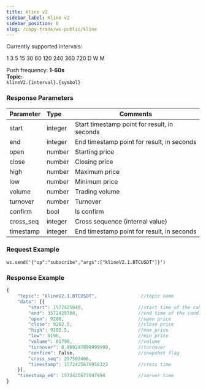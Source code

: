 ```yaml
---
title: Kline v2
sidebar_label: Kline v2
sidebar_position: 6
slug: /copy-trade/ws-public/kline
---
```


Currently supported intervals:

1 3 5 15 30 60 120 240 360 720
D
W
M


Push frequency: **1-60s**<br/>
**Topic:**<br/>
`klineV2.{interval}.{symbol}`

### Response Parameters
| Parameter | Type | Comments|
|:----- |:-----|----- |
|start|integer |Start timestamp point for result, in seconds   |
|end|integer |End timestamp point for result, in seconds  |
|open|number |Starting price |
|close|number |Closing price |
|high|number |Maximum price  |
|low|number |Minimum price  |
|volume|number |Trading volume  |
|turnover|number |Turnover |
|confirm|bool |Is confirm  |
|cross_seq|integer |Cross sequence (internal value) |
|timestamp|integer |End timestamp point for result, in seconds |

### Request Example

<Tabs>
<TabItem value="console" label="Console">

```http
ws.send('{"op":"subscribe","args":["klineV2.1.BTCUSDT"]}')
```

</TabItem>
</Tabs>

### Response Example

<Tabs>
<TabItem value="js linear" label="linear">

```javascript
{
    "topic": "klineV2.1.BTCUSDT",                //topic name
    "data": [{
        "start": 1572425640,                    //start time of the candle
        "end": 1572425700,                      //end time of the candle
        "open": 9200,                           //open price
        "close": 9202.5,                        //close price
        "high": 9202.5,                         //max price
        "low": 9196,                            //min price
        "volume": 81790,                        //volume
        "turnover": 8.889247899999999,          //turnover
        "confirm": False,                       //snapshot flag
        "cross_seq": 297503466,
        "timestamp": 1572425676958323           //cross time
    }],
    "timestamp_e6": 1572425677047994            //server time
}
```
</TabItem>
</Tabs>